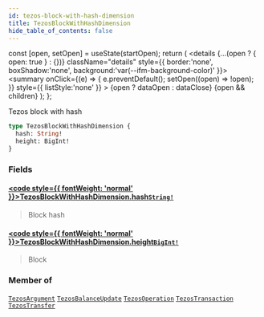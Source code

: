 ```yaml
---
id: tezos-block-with-hash-dimension
title: TezosBlockWithHashDimension
hide_table_of_contents: false
---
```







  const [open, setOpen] = useState(startOpen);
  return (
    <details {...(open ? { open: true } : {})} className="details" style={{ border:'none', boxShadow:'none', background:'var(--ifm-background-color)' }}>
      <summary
        onClick={(e) => {
          e.preventDefault();
          setOpen((open) => !open);
        }}
        style={{ listStyle:'none' }}
      >
      {open ? dataOpen : dataClose}
      </summary>
      {open && children}
    </details>
  );
};








Tezos block with hash


```graphql
type TezosBlockWithHashDimension {
  hash: String!
  height: BigInt!
}
```




### Fields

#### [<code style={{ fontWeight: 'normal' }}>TezosBlockWithHashDimension.<b>hash</b></code>](#)<Bullet />[`String!`](/docs/graphql-reference/scalars/string) <Badge class="badge badge--secondary" text="non-null"/> <Badge class="badge badge--secondary" text="scalar"/> 
> 
> 
> Block hash
> 

#### [<code style={{ fontWeight: 'normal' }}>TezosBlockWithHashDimension.<b>height</b></code>](#)<Bullet />[`BigInt!`](/docs/graphql-reference/scalars/big-int) <Badge class="badge badge--secondary" text="non-null"/> <Badge class="badge badge--secondary" text="scalar"/> 
> 
> 
> Block
> 



### Member of

[`TezosArgument`](/docs/graphql-reference/objects/tezos-argument)  <Badge class="secondary" text="object"/><Bullet />[`TezosBalanceUpdate`](/docs/graphql-reference/objects/tezos-balance-update)  <Badge class="secondary" text="object"/><Bullet />[`TezosOperation`](/docs/graphql-reference/objects/tezos-operation)  <Badge class="secondary" text="object"/><Bullet />[`TezosTransaction`](/docs/graphql-reference/objects/tezos-transaction)  <Badge class="secondary" text="object"/><Bullet />[`TezosTransfer`](/docs/graphql-reference/objects/tezos-transfer)  <Badge class="secondary" text="object"/>

